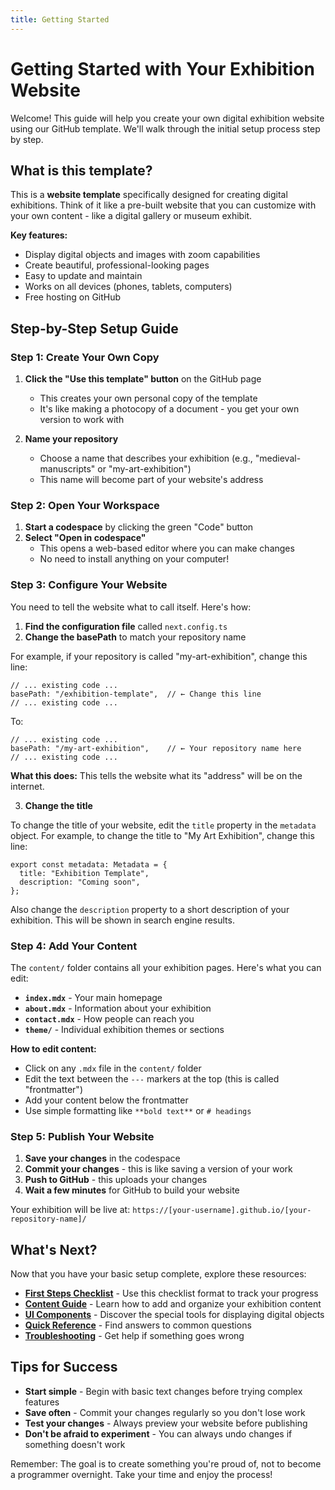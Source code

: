 ```yaml
---
title: Getting Started
---
```


# Getting Started with Your Exhibition Website

Welcome! This guide will help you create your own digital exhibition website using our GitHub template. We'll walk through the initial setup process step by step.

## What is this template?

This is a **website template** specifically designed for creating digital exhibitions. Think of it like a pre-built website that you can customize with your own content - like a digital gallery or museum exhibit.

**Key features:**
- Display digital objects and images with zoom capabilities
- Create beautiful, professional-looking pages
- Easy to update and maintain
- Works on all devices (phones, tablets, computers)
- Free hosting on GitHub

## Step-by-Step Setup Guide

### Step 1: Create Your Own Copy

1. **Click the "Use this template" button** on the GitHub page
   - This creates your own personal copy of the template
   - It's like making a photocopy of a document - you get your own version to work with

2. **Name your repository**
   - Choose a name that describes your exhibition (e.g., "medieval-manuscripts" or "my-art-exhibition")
   - This name will become part of your website's address

### Step 2: Open Your Workspace

1. **Start a codespace** by clicking the green "Code" button
2. **Select "Open in codespace"**
   - This opens a web-based editor where you can make changes
   - No need to install anything on your computer!

### Step 3: Configure Your Website

You need to tell the website what to call itself. Here's how:

1. **Find the configuration file** called `next.config.ts`
2. **Change the basePath** to match your repository name

For example, if your repository is called "my-art-exhibition", change this line:

```tsx filename="next.config.ts"
// ... existing code ...
basePath: "/exhibition-template",  // ← Change this line
// ... existing code ...
```

To:

```tsx filename="next.config.ts"
// ... existing code ...
basePath: "/my-art-exhibition",    // ← Your repository name here
// ... existing code ...
```

**What this does:** This tells the website what its "address" will be on the internet.

3. **Change the title**

To change the title of your website, edit the `title` property in the `metadata` object. For example, to change the title to "My Art Exhibition", change this line:

```tsx {2} filename="src/app/layout.tsx"
export const metadata: Metadata = {
  title: "Exhibition Template",
  description: "Coming soon",
};
```

Also change the `description` property to a short description of your exhibition. This will be shown in search engine results.

### Step 4: Add Your Content

The `content/` folder contains all your exhibition pages. Here's what you can edit:

- **`index.mdx`** - Your main homepage
- **`about.mdx`** - Information about your exhibition
- **`contact.mdx`** - How people can reach you
- **`theme/`** - Individual exhibition themes or sections

**How to edit content:**
- Click on any `.mdx` file in the `content/` folder
- Edit the text between the `---` markers at the top (this is called "frontmatter")
- Add your content below the frontmatter
- Use simple formatting like `**bold text**` or `# headings`

### Step 5: Publish Your Website

1. **Save your changes** in the codespace
2. **Commit your changes** - this is like saving a version of your work
3. **Push to GitHub** - this uploads your changes
4. **Wait a few minutes** for GitHub to build your website

Your exhibition will be live at: `https://[your-username].github.io/[your-repository-name]/`

## What's Next?

Now that you have your basic setup complete, explore these resources:

- **[First Steps Checklist](./first-steps)** - Use this checklist format to track your progress
- **[Content Guide](./content-guide)** - Learn how to add and organize your exhibition content
- **[UI Components](./ui-components)** - Discover the special tools for displaying digital objects
- **[Quick Reference](./quick-reference)** - Find answers to common questions
- **[Troubleshooting](./troubleshooting)** - Get help if something goes wrong

## Tips for Success

- **Start simple** - Begin with basic text changes before trying complex features
- **Save often** - Commit your changes regularly so you don't lose work
- **Test your changes** - Always preview your website before publishing
- **Don't be afraid to experiment** - You can always undo changes if something doesn't work

Remember: The goal is to create something you're proud of, not to become a programmer overnight. Take your time and enjoy the process!
